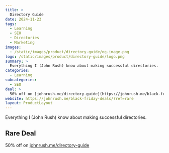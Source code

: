 ```yaml
---
title: >
  Directory Guide
date: 2024-11-23
tags:
  - Learning
  - SEO
  - Directories
  - Marketing
images:
  - /static/images/product/directory-guide/og-image.png
logo: /static/images/product/directory-guide/logo.png
summary: >
  Everything I (John Rush) know about making successful directories.
categories:
  - Learning
subcategories:
  - SEO
deal: >
  50% off on [johnrush.me/directory-guide](https://johnrush.me/black-friday-deals/?ref=rare)
website: https://johnrush.me/black-friday-deals/?ref=rare
layout: ProductLayout
---
```

Everything I (John Rush) know about making successful directories.

## Rare Deal

50% off on [johnrush.me/directory-guide](https://johnrush.me/black-friday-deals/?ref=rare)
